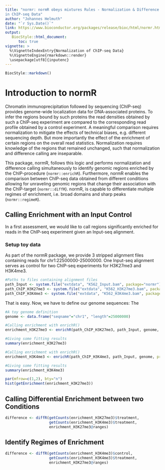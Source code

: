```yaml
---
title: "normr: normR obeys mixtures Rules - Normalization & Difference Calling
in ChIP-seq Data"
author: "Johannes Helmuth"
date: "`r Sys.Date()`"
link: https://www.bioconductor.org/packages/release/bioc/html/normr.html
output:
   BiocStyle::html_document:
      toc: true
vignette: >
  %\VignetteIndexEntry{Normalization of ChIP-seq Data}
  %\VignetteEngine{rmarkdown::render}
  \usepackage[utf8]{inputenc}
---
```


```r
BiocStyle::markdown()
```

# Introduction to normR

Chromatin immunoprecipitation followed by sequencing (ChIP-seq) provides
genome-wide localization data for DNA-associated proteins. To infer the
regions bound by such proteins the read densities obtained by such a ChIP-seq
experiment are compared to the corresponding read profile obtained by a
control experiment. A meaningful comparison requires normalization to
mitigate the effects of technical biases, e.g. different sequencing depth.
But more importantly the effect of the enrichment of certain regions on the
overall read statistics. Normalization requires knowledge of the regions that
remained unchanged, such that normalization and difference calling are
inseparable.

This package, normR, follows this logic and performs normalization and
difference calling simultaneously to identify genomic regions enriched by the
ChIP-procedure (`normr::enrichR`). Furthermore, normR enables the comparison
between ChIP-seq data obtained from different conditions allowing for
unraveling genomic regions that change their association with the ChIP-target
(`normr::diffR`). normR, is capable to differentiate multiple regimes of
enrichment, i.e. broad domains and sharp peaks (`normr::regimeR`).



## Calling Enrichment with an Input Control

In a first assessment, we would like to call regions significantly enriched
for reads in the ChIP-seq experiment given an Input-seq alignment.


### Setup toy data

As part of the normR package, we provide 3 stripped alignment files
containing reads for chr1:22500000-25000000. One Input-seq alignment serves
as control for two ChIP-seq experiments for H3K27me3 and H3K4me3.

```r
#Paths to files containing alignment files
path_Input <- system.file("extdata", "K562_Input.bam", package="normr")
path_ChIP_H3K27me3 <- system.file("extdata", "K562_H3K27me3.bam", package="normr")
path_ChIP_H3K4me3 <- system.file("extdata", "K562_H3K4me3.bam", package="normr")
```

That is easy. Now, we have to define our genome sequences: The

```r
#A toy genome definition
genome <- data.frame("seqname"="chr1", "length"=25000000)
```

```r
#Calling enrichment with enrichR()
enrichment_H3K27me3 <- enrichR(path_ChIP_H3K27me3, path_Input, genome, procs=1)

#Giving some fitting results
summary(enrichment_H3K27me3)
```

```r
#Calling enrichment with enrichR()
enrichment_H3K4me3 <- enrichR(path_ChIP_H3K4me3, path_Input, genome, procs=1)

#Giving some fitting results
summary(enrichment_H3K4me3)
```

```r
par(mfrow=c(1,2), bty="n")
hist(getEnrichment(enrichment_H3K27me3))
```

## Calling Differential Enrichment between two Conditions

```r
difference <- diffR(getCounts(enrichment_H3K27me3)$treatment,
                    getCounts(enrichment_H3K4me3)$treatment,
                    enrichment_H3K27me3@ranges)
```

## Identify Regimes of Enrichment

```r
difference <- diffR(getCounts(enrichment_H3K4me3)$control,
                    getCounts(enrichment_H3K4me3)$treatment,
                    enrichment_H3K27me3@ranges)
```
